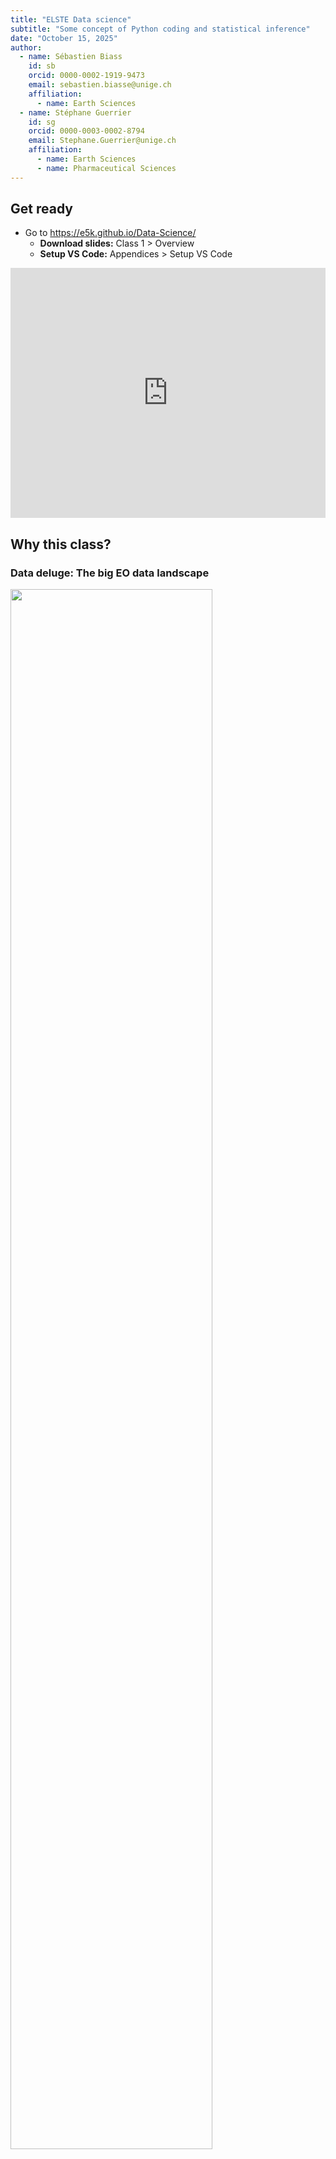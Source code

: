 ```yaml
---
title: "ELSTE Data science"
subtitle: "Some concept of Python coding and statistical inference"
date: "October 15, 2025"
author:
  - name: Sébastien Biass
    id: sb
    orcid: 0000-0002-1919-9473
    email: sebastien.biasse@unige.ch
    affiliation: 
      - name: Earth Sciences
  - name: Stéphane Guerrier
    id: sg
    orcid: 0000-0003-0002-8794
    email: Stephane.Guerrier@unige.ch
    affiliation: 
      - name: Earth Sciences
      - name: Pharmaceutical Sciences
---
```


## Get ready

- Go to [https://e5k.github.io/Data-Science/](https://e5k.github.io/Data-Science/)
  - **Download slides:** Class 1 > [Overview]{.bg}
  - **Setup VS Code:** Appendices > [Setup VS Code]{.bg}

<span style="font-size: 0.5em;"></span>

<iframe src="https://e5k.github.io/Data-Science/appendices/setup_vscode.html" width="100%" height="400px" style="border:none;"></iframe>



## Why this class?

### Data deluge: The big EO data landscape

![](img/LandsatArchive.gif){width=80% fig-align="center"}

- **Landsat:**
  - Download: 53 images/day (2001) - 220’000 images/day (2017)
  - 5 million images of the Earth surface → [> 5 PB]{.bg}
- **ESA Sentinel 1 & 2** → [4.6TB /daily!]{.bg}



## Why this class?

:::: {.columns}
::: {.column width="50%"}
**As scientists, we are exposed to**:

- Increasing computational power/facilities
- Increasing amount of data

::: {.fragment}
**How do we make sense of it all?**

- [Scientific coding]{.bg} → gateway to scientific data analysis
- [Data science]{.bg} → extracting meaningful infomation and insights from data
:::
:::
::: {.column width="50%"}
![](img/diw.jpeg)
:::
::::

## What is [data science]{.bg}

### Wikipedia

> Data science is an [interdisciplinary academic field]{.bg} that uses statistics, scientific computing, scientific methods, processing, scientific visualization, algorithms and systems to extract or extrapolate knowledge from [...] data.

::: {.fragment}

### National Institutes of Standards and Technology

> The field that combines domain expertise, programming skills, and knowledge of mathematics and statistics to [extract meaningful insights from data]{.bg}.
:::

## Class schedule

- **Fall part at UNIGE**: 6 $\times$ 3-h long sessions
- **Assistants**: Simon Thivet, Filippo Salmaso, Lionel Voirol 
- **Format**: Theory, live coding and exercises

### October 15 and 22

- **Seb** → Intro to data science libraries for [Python]{.bg} → `Pandas`, `seaborn`

### October 29 and November 5

- **Stéphane** → Intro to statistical method for [data inference]{.bg}

### November 12 and 19

- Flexible as a function of how we progress
- Exam format to be defined

## Class objectives

- Scientific coding and stats often appear daunting
- True, there can be a steep learning curve


<span style="font-size: 0.5em;"></span>

::: {.fragment}
### Objectives

- **Not** to make you and expert developer / statistician **but**
  - To help you gain the [confidence]{.bg} that you are [totally capable of doing it]{.bg}
  - To make you realise that [what you will get]{.bg} in terms of research capabilities is [worth the effort]{.bg}!

:::

## Get involved!!!

**We want this class to be useful for [your research]{.bg}**!

<span style="font-size: 0.5em;"></span>

Try to contextualise the course material to **your research**:

- Do you already have your own [datasets]{.bg} you could bring to class?
- Can you use the course to [formulate new research questions]{.bg}?
- Do you know any open-access datasets relevant to your fields?
  - If not, can you find some for the next weeks?


# Why coding? {background-color="#2F4647"}



## Motivations

- **Example**: A common - but unnecessarily complicated - workflow of [many specialised softwares]{.bg}

```mermaid
%%{init: {"theme":"dark"}}%%
flowchart LR
    B[Data Collection]
    B --> C[Data Cleaning]
    C --> D[Analysis]
    D --> E[Visualisation]
```


::: {.fragment}
- **Objective**: Integrate full research workflow in an environment [supporting all tasks]{.bg}

```mermaid
flowchart LR
    B[Start]
    B --> C["<img src='https://s3.dualstack.us-east-2.amazonaws.com/pythondotorg-assets/media/community/logos/python-logo-only.png' width='20'>"]
    C --> D[End]
```
:::






## Motivations

### Motivation 1: Automation

:::: {.columns}
::: {.column width="60%"}

**Cotopaxi volcano**

- Reconstructing eruption source parameters (ESP) from tephra deposits
    - *How do different measurement methods influence ESP estimates*?

::: {.fragment}
- 40 outcrops
- ~10 samples per outcrop
- ~7 measurement methods per sample
:::


:::
::: {.column width="40%"}
![](img/_Cotopaxi%20-%202%20of%20200.jpeg){width=100%}
:::
::::


## Motivations

### Motivation 2: Data analysis

:::: {.columns}
::: {.column width="48%"}

**Example 1**: Exploit catalogues of big Earth Observation data

- **Revisit big EO catalogues to infer new knowledge**
    - *What controls the impact and recovery of vegetation following eruptions*?
:::
::: {.column width="4%"}
:::
::: {.column width="48%"}
![](img/Pinatubo.gif){width=100%}

:::
::::

## Motivations
### Motivation 2: Data analysis

:::: {.columns}
::: {.column width="48%"}

**Example 2**: Streamline global geochemical analyses

- **Access global databases**
  - e.g., *Georock* database 
- **Automatic dedicated analyses/plots**
  - e.g., *TAS* diagrams and classification using `pyrolite`

:::
::: {.column width="4%"}
:::
::: {.column width="48%"}

![](img/pyrolite.webp){width=100%}

:::
::::



## Motivations
### Motivation 3: Visualisation

**Example 1**: In volcanically-active regions, soil burial after explosive eruptions [capture more carbon that they emit]{.bg}.

![](img/C_v2.png)

## Motivations
### Motivation 3: Visualisation

**Example 2**: In Small Island States, [≥90% of population and GDP]{.bg} is exposed to volcanic hazards.

![](img/FigS07.png){width=90% fig-align="center"}



# Why Python?  {background-color="#2F4647"}

## Python's advantages [^1]

:::: {.columns}
::: {.column width="50%"}

1. **Free**
2. **Open source**
   - Not dependent on any company
   - Large online community
3. **Old** → stable (started in 1991)
4. **Very** popular in science
5. Relatively easy to learn

:::
::: {.column width="50%"}
![](img/stack.png){width=120%}
:::
::::

[^1]: Inspired by the [School of Oceanography at University of Washington](https://www.youtube.com/watch?v=O3DnvPuw8Ro&list=PLjazLUieaXOWl-4ZUn4VWabP5-Tb74ZbR&index=3)

## What is Python

**High-level computing language**

- Compiled → doesn't directly speak to the computer, but is *interpreted* by another language
  - Usually slower, but much, much [easier to use]{.bg}!

::: {.fragment}
**Modular**

- Python is composed of a *core* of functions complemented by wide ecosystem of specialized packages for [specific tasks]{.bg}
  - A [function]{.bg} is a bit of code to perform a **specific task**
  - A [module]{.bg} is a collection of **functions**
  - A [package]{.bg} is composed by multiple **modules**
:::

## An example of packages, modules and functions

In the code below, we first load the necessary packages and libraries:

- `matplotlib` is the main **visualisation** [package]{.bg} used in Python
- `pyplot` is a [module]{.bg} of `matplotlib` that provides easy-to-use functions for **plotting** data
- `figure` is a [function]{.bg} of `pyplot` and is the main function to prepare a plot

```python
# | eval: False
# | echo: True

# Import the packages and modules
from matplotlib import pyplot as plt 
# Set up a figure for plotting
plt.figure(...) 

```
<!-- 1. Load the `pyplot` [module]{.bg} from the `matplotlib` [package]{.bg} 
2. The `pyplot` module provides the `figure` [function]{.bg} -->

## How to use Python 


:::: {.columns}
::: {.column width="48%"}

**Option 1**: Your own computer

- Requires some setup
- No internet connection required
- Slow if computer is slow
- All data stored on your own computer

::: {.callout-important}
## Environment manager!

Make sure to install an **environment manager** → e.g. [Miniconda](https://www.anaconda.com/docs/getting-started/miniconda/main)
:::

:::

::: {.column width="4%"}

:::

::: {.column width="48%"}

::: {.fragment}
**Option 2**: In the cloud → [Google Collab](https://colab.google)

- No setup required
- No internet connection required
- Decent speed, free as long as Google says it is free
- All data stored in the cloud

:::
:::
::::

## How to run Python 


**3 main ways to run Python...**

1. Run Python `.py` scripts from the command line → *deprecated*
2. Run blocks of code from within a Python `.py` script using `ipykernel` → **similar behaviour to R/Matlab** = ❤️ 
3. Use **Jupyter Notebooks** in `.ipynb` files


::: {.fragment}
**...in two different environments**

1. Dedicated software: [VSCode](https://code.visualstudio.com/docs/python/jupyter-support-py), [PyCharm](https://www.jetbrains.com/pycharm/), [Spyder](https://www.spyder-ide.org)
2. Web browser: [JupyterLab](https://jupyter.org)
:::



## Start coding!

- Go to [https://e5k.github.io/Data-Science/](https://e5k.github.io/Data-Science/)
  - **Setup VS Code:** Appendices > [Setup VS Code]{.bg}

<span style="font-size: 0.5em;"></span>

<iframe src="https://e5k.github.io/Data-Science/appendices/setup_vscode.html" width="100%" height="400px" style="border:none;"></iframe>
